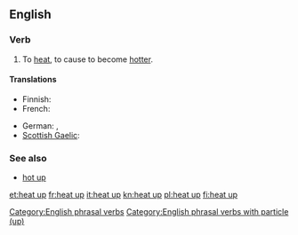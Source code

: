 ==English==

===Verb===
{{en-verb|inf=[[heat]] [[up]]|heats up|heating up|heated up|heated up}}

# To [[heat]], to cause to become [[hotter]].

====Translations====
{{trans-top|cause to become hotter}}
* Finnish: {{t+|fi|lämmittää}}
* French: {{t+|fr|chauffer}}
{{trans-mid}}
* German: {{t|de|erhitzen}}, {{t|de|aufheizen}}
* [[Scottish Gaelic]]: {{t-|gd|teasaich|xs=Scottish Gaelic}}
{{trans-bottom}}

===See also===
* [[hot up]]

[[Category:English phrasal verbs]]
[[Category:English phrasal verbs with particle (up)]]

[[et:heat up]]
[[fr:heat up]]
[[it:heat up]]
[[kn:heat up]]
[[pl:heat up]]
[[fi:heat up]]